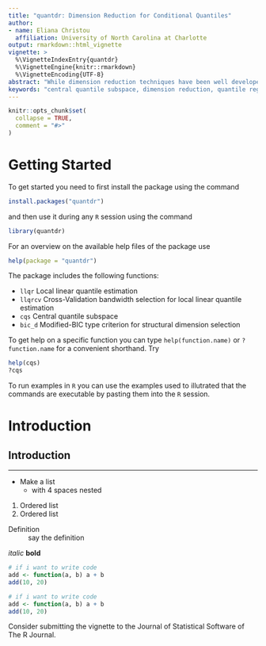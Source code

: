 ```yaml
---
title: "quantdr: Dimension Reduction for Conditional Quantiles"
author: 
- name: Eliana Christou
  affiliation: University of North Carolina at Charlotte
output: rmarkdown::html_vignette
vignette: >
  %\VignetteIndexEntry{quantdr}
  %\VignetteEngine{knitr::rmarkdown}
  %\VignetteEncoding{UTF-8}
abstract: "While dimension reduction techniques have been well developed, they focus on the entire conditional distribution of the data.  There are a lot of research areas where extremes are important and require the study of the conditional quantiles of the response given the predictor variables.  `quantdr` is an `R` package that performs dimension reduction to conditional quantiles by determining the directions that span the central quantile subspace (CQS)."  
keywords: "central quantile subspace, dimension reduction, quantile regression"
---
```


```r
knitr::opts_chunk$set(
  collapse = TRUE,
  comment = "#>"
)
```

# Getting Started

To get started you need to first install the package using the command 
```r
install.packages("quantdr")
```
and then use it during any `R` session using the command
```r
library(quantdr)
```
For an overview on the available help files of the package use
```r
help(package = "quantdr")
```
The package includes the following functions:

* `llqr` Local linear quantile estimation
* `llqrcv` Cross-Validation bandwidth selection for local linear quantile estimation
* `cqs` Central quantile subspace
* `bic_d` Modified-BIC type criterion for structural dimension selection

To get help on a specific function you can type `help(function.name)` or `?function.name` for a convenient shorthand.  Try
```r
help(cqs)
?cqs
```

To run examples in `R` you can use the examples used to illutrated that the commands are executable by pasting them into the `R` session.

# Introduction
## Introduction

-----

* Make a list
    * with 4 spaces nested
    
1. Ordered list
1. Ordered list

Definition
: say the definition

*italic*
**bold**

```r
# if i want to write code
add <- function(a, b) a + b
add(10, 20)
```

```r
# if i want to write code
add <- function(a, b) a + b
add(10, 20)
```

Consider submitting the vignette to the Journal of Statistical Software of The R Journal. 


